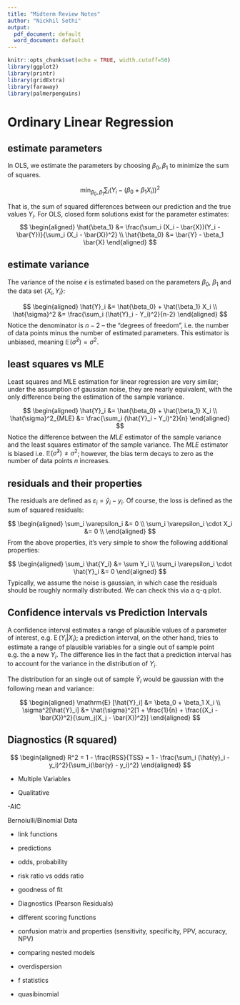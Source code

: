 ```yaml
---
title: "Midterm Review Notes"
author: "Nickhil Sethi"
output:
  pdf_document: default
  word_document: default
---
```


```r
knitr::opts_chunk$set(echo = TRUE, width.cutoff=50)
library(ggplot2)
library(printr)
library(gridExtra)
library(faraway)
library(palmerpenguins)
```

# Ordinary Linear Regression

## estimate parameters

In OLS, we estimate the parameters by choosing $\beta_0, \beta_1$ to minimize the sum of squares. 

$$
\min_{\beta_0, \beta_1} \sum_i (Y_i - (\beta_0 + \beta_1 X_i))^2
$$

That is, the sum of squared differences between our prediction and the true values $Y_i$. For OLS, closed form solutions exist for the parameter estimates:
$$
\begin{aligned}
\hat{\beta_1} &= \frac{\sum_i (X_i - \bar{X})(Y_i - \bar{Y})}{\sum_i (X_i - \bar{X})^2} \\
\hat{\beta_0} &= \bar{Y} - \beta_1 \bar{X}
\end{aligned}
$$

## estimate variance
The variance of the noise $\epsilon$ is estimated based on the parameters $\beta_0$, $\beta_1$ and the data set $\{X_i, Y_i\}$:

$$
\begin{aligned}
\hat{Y}_i &= \hat{\beta_0} + \hat{\beta_1} X_i \\
\hat{\sigma}^2 &= \frac{\sum_i (\hat{Y}_i - Y_i)^2}{n-2}
\end{aligned}
$$
Notice the denominator is $n-2$ -- the "degrees of freedom", i.e. the number of data points minus the number of estimated parameters. This estimator is unbiased, meaning $\mathbb{E}(\hat{\sigma}^2) = \sigma^2$.

## least squares vs MLE

Least squares and MLE estimation for linear regression are very similar; under the assumption of gaussian noise, they are nearly equivalent, with the only difference being the estimation of the sample variance.

$$
\begin{aligned}
\hat{Y}_i &= \hat{\beta_0} + \hat{\beta_1} X_i \\
\hat{\sigma}^2_{MLE} &= \frac{\sum_i (\hat{Y}_i - Y_i)^2}{n}
\end{aligned}
$$
Notice the difference between the $MLE$ estimator of the sample variance and the least squares estimator of the sample variance. The $MLE$ estimator is biased i.e. $\mathbb{E}(\hat{\sigma}^2 ) \neq \sigma^2$; however, the bias term decays to zero as the number of data points $n$ increases.

## residuals and their properties

The residuals are defined as $\varepsilon_i = \hat{y}_i - y_i$. Of course, the loss is defined as the sum of squared residuals:

$$
\begin{aligned}
\sum_i \varepsilon_i &= 0 \\ 
\sum_i \varepsilon_i \cdot X_i &= 0 \\
\end{aligned}
$$
From the above properties, it's very simple to show the following additional properties:

$$
\begin{aligned}
\sum_i \hat{Y_i} &= \sum Y_i \\ 
\sum_i \varepsilon_i \cdot \hat{Y}_i &= 0
\end{aligned}
$$
Typically, we assume the noise is gaussian, in which case the residuals should be roughly normally distributed. We can check this via a q-q plot.

## Confidence intervals vs Prediction Intervals

A confidence interval estimates a range of plausible values of a parameter of interest, e.g. $\mathrm{E}\,(Y_i | X_i)$; a prediction interval, on the other hand, tries to estimate a range of plausible variables for a single out of sample point e.g. the a new $Y_i$. The difference lies in the fact that a prediction interval has to account for the variance in the distribution of $Y_i$. 

The distribution for an single out of sample $\hat{Y}_i$ would be gaussian with the following mean and variance:

$$
\begin{aligned}
\mathrm{E} [\hat{Y}_i] &= \beta_0 + \beta_1 X_i \\
\sigma^2[\hat{Y}_i] &= \hat{\sigma}^2[1 + \frac{1}{n} + \frac{(X_i - \bar{X})^2}{\sum_j(X_j - \bar{X})^2}] 
\end{aligned}
$$


## Diagnostics (R squared)

$$
\begin{aligned}
R^2 = 1 - \frac{RSS}{TSS} = 1 - \frac{\sum_i (\hat{y}_i - y_i)^2}{\sum_i(\bar{y} - y_i)^2}
\end{aligned}
$$

- Multiple Variables

- Qualitative

-AIC


Bernoiulli/Binomial Data

- link functions

- predictions

- odds, probability

- risk ratio vs odds ratio

- goodness of fit

- Diagnostics (Pearson Residuals)

- different scoring functions

- confusion matrix and properties (sensitivity, specificity, PPV, accuracy, NPV)

- comparing nested models

- overdispersion

- f statistics

- quasibinomial
